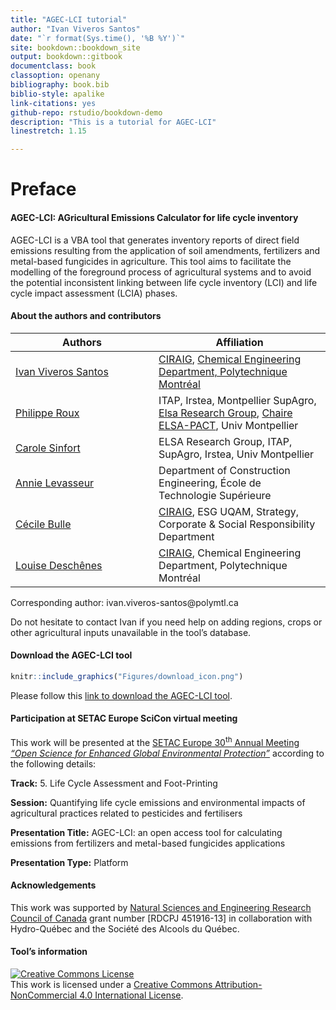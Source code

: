 ```yaml
--- 
title: "AGEC-LCI tutorial"
author: "Ivan Viveros Santos"
date: "`r format(Sys.time(), '%B %Y')`"
site: bookdown::bookdown_site
output: bookdown::gitbook
documentclass: book
classoption: openany
bibliography: book.bib
biblio-style: apalike
link-citations: yes
github-repo: rstudio/bookdown-demo
description: "This is a tutorial for AGEC-LCI"
linestretch: 1.15

---
```


# Preface {-}

#### AGEC-LCI: AGricultural Emissions Calculator for life cycle inventory {-}

AGEC-LCI is a VBA tool that generates inventory reports of direct field emissions resulting from the application of soil amendments, fertilizers and metal-based fungicides in agriculture. This tool aims to facilitate the modelling of the foreground process of agricultural systems and to avoid the potential inconsistent linking between life cycle inventory (LCI) and life cycle impact assessment (LCIA) phases.


#### About the authors and contributors {-}



|Authors | Affiliation | 
|-----------|-------------|
|[Ivan Viveros Santos](https://ca.linkedin.com/in/ivan-viveros-santos){target="_blank"}|[CIRAIG](http://ciraig.org){target="_blank"}, [Chemical Engineering Department, Polytechnique Montréal](https://www.polymtl.ca/gch/){target="_blank"}|
|[Philippe Roux](http://www.elsa-lca.org/?p=137&lang=en){target="_blank"}|ITAP, Irstea, Montpellier SupAgro, [Elsa Research Group](http://www.elsa-lca.org/?lang=en){target="_blank"}, [Chaire ELSA-PACT](https://www6.inrae.fr/elsa-pact/){target="_blank"}, Univ Montpellier|
|[Carole Sinfort](http://www.elsa-lca.org/?tag=carole-sinfort&lang=en){target="_blank"}|ELSA Research Group, ITAP, SupAgro, Irstea, Univ Montpellier| 
|[Annie Levasseur](https://www.etsmtl.ca/en/research/professors/alevasseur/){target="_blank"}|Department of Construction Engineering, École de Technologie Supérieure|
|[Cécile Bulle](https://professeurs.uqam.ca/professeur/bulle.cecile/){target="_blank"}|[CIRAIG](http://ciraig.org){target="_blank"}, ESG UQAM, Strategy, Corporate & Social Responsibility Department|
|[Louise Deschênes](https://www.polymtl.ca/expertises/deschenes-louise){target="_blank"}| [CIRAIG](http://ciraig.org){target="_blank"}, Chemical Engineering Department, Polytechnique Montréal|

Corresponding author: ivan.viveros-santos@polymtl.ca

Do not hesitate to contact Ivan if you need help on adding regions, crops or other agricultural inputs unavailable in the tool's database.
 

#### Download the AGEC-LCI tool {-}

```r
knitr::include_graphics("Figures/download_icon.png")
```

Please follow this [link to download the AGEC-LCI tool](https://drive.google.com/uc?id=1W6N6YtFOAcYjaoyWdH7yVH0TG9iWFRZL&export=download){target="_blank"}.

#### Participation at SETAC Europe SciCon virtual meeting {-}

This work will be presented at the [SETAC Europe 30^th^ Annual Meeting *"Open Science for Enhanced Global Environmental Protection"*](https://dublin.setac.org/){target="_blank"} according to the following details:

**Track:** 5. Life Cycle Assessment and Foot-Printing

**Session:** Quantifying life cycle emissions and environmental impacts of agricultural practices related to pesticides and fertilisers

**Presentation Title:** AGEC-LCI: an open access tool for calculating emissions from fertilizers and metal-based fungicides applications

**Presentation Type:** Platform

#### Acknowledgements {-}

This work was supported by [Natural Sciences and Engineering Research Council of Canada](https://www.nserc-crsng.gc.ca/index_eng.asp){target="_blank"} grant number [RDCPJ 451916-13] in collaboration with Hydro-Québec and the Société des Alcools du Québec.

#### Tool's information {-}

<a rel="license" href="http://creativecommons.org/licenses/by-nc/4.0/"><img alt="Creative Commons License" style="border-width:0" src="https://i.creativecommons.org/l/by-nc/4.0/88x31.png" /></a><br />This work is licensed under a <a rel="license" href="http://creativecommons.org/licenses/by-nc/4.0/">Creative Commons Attribution-NonCommercial 4.0 International License</a>.
